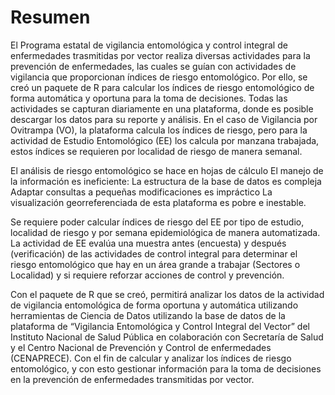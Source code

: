 # Resumen {.unnumbered}

El Programa estatal de vigilancia entomológica y control integral de enfermedades trasmitidas por vector realiza diversas actividades para la prevención de enfermedades, las cuales se guían con actividades de vigilancia que proporcionan índices de riesgo entomológico. Por ello, se creó un paquete de R para calcular los índices de riesgo entomológico de forma automática y oportuna para la toma de decisiones. Todas las actividades se capturan diariamente en una plataforma, donde es posible descargar los datos para su reporte y análisis. En el caso de Vigilancia por Ovitrampa (VO), la plataforma calcula los índices de riesgo, pero para la actividad de Estudio Entomológico (EE) los calcula por manzana trabajada, estos índices se requieren por localidad de riesgo de manera semanal.

El análisis de riesgo entomológico se hace en hojas de cálculo El manejo de la información es ineficiente: La estructura de la base de datos es compleja Adaptar consultas a pequeñas modificaciones es impráctico La visualización georreferenciada de esta plataforma es pobre e inestable.

Se requiere poder calcular índices de riesgo del EE por tipo de estudio, localidad de riesgo y por semana epidemiológica de manera automatizada. La actividad de EE evalúa una muestra antes (encuesta) y después (verificación) de las actividades de control integral para determinar el riesgo entomológico que hay en un área grande a trabajar (Sectores o Localidad) y si requiere reforzar acciones de control y prevención.

Con el paquete de R que se creó, permitirá analizar los datos de la actividad de vigilancia entomológica de forma oportuna y automática utilizando herramientas de Ciencia de Datos utilizando la base de datos de la plataforma de “Vigilancia Entomológica y Control Integral del Vector” del Instituto Nacional de Salud Pública en colaboración con Secretaría de Salud y el Centro Nacional de Prevención y Control de enfermedades (CENAPRECE). Con el fin de calcular y analizar los índices de riesgo entomológico, y con esto gestionar información para la toma de decisiones en la prevención de enfermedades transmitidas por vector.
